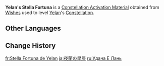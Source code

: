 {{Item Infobox
|id           = 001160
|image        = Item Stella Fortuna (5 Star).png
|type         = Constellation Activation Materials
|group        = Stella Fortuna
|quality      = 5
|description  = [[Yelan]]'s Constellation Activation Material
|source1      = [[Wishes]]
}}
'''Yelan's Stella Fortuna''' is a [[Constellation Activation Material]] obtained from [[Wishes]] used to level [[Yelan]]'s [[Constellation]].

==Other Languages==
{{Other Languages|default_hidden=1
|en      = Yelan's Stella Fortuna
|zhs     = 夜兰的命星
|zhs_rm  = Yèlán de Mìngxīng
|zht     = 夜蘭的命星
|zht_rm  = Yèlán de Mìngxīng
|ja      = 夜蘭の星屑
|ja_rm   = Yeran no Hoshikuzu
|ko      = 야란<->의 운명<->의 별
|es      = Stella Fortuna de Yelan
|fr      = Stella Fortuna de Yelan
|ru      = Удача Е Лань
|th      = ดวงดาวแห่งชีวิตของ Yelan
|th_rm   = Duangdao haeng Chiwit khong Yelan
|vi      = Chòm Sao Của Yelan
|de      = Stella Fortuna von Yelan
|id      = Stella Fortuna Yelan
|pt      = Stella Fortuna de Yelan
|tr      = Yelan'ın Yaşam Yıldızı
|it      = Stella Fortuna di Yelan
}}

==Change History==
{{Change History|2.7}}

[[fr:Stella Fortuna de Yelan]]
[[ja:夜蘭の星屑]]
[[ru:Удача Е Лань]]
